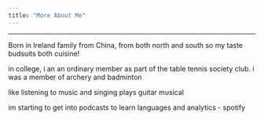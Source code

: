 ```yaml
---
title: "More About Me"
---
```


---

Born in Ireland family from China, from both north and south so my taste budsuits both cuisine!

in college, i an an ordinary member as part of the table tennis society club.
i was a member of archery and badminton 

like listening to music and singing
plays guitar 
musical 

im starting to get into podcasts to learn languages and analytics - spotify